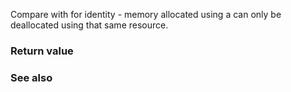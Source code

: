 {{cpp/experimental/pmr/synchronized_pool_resource/title|do_is_equal}}
{{cpp/experimental/lib extensions/pmr/synchronized_pool_resource/navbar}}
{{ddcl|since=libfund_ts|1=
virtual bool do_is_equal( const memory_resource&amp; other ) const noexcept;
}}

Compare {{c|*this}} with {{c|other}} for identity - memory allocated using a {{tt|synchronized_pool_resource}} can only be deallocated using that same resource.

===Return value===
{{c|1=this == dynamic_cast&lt;const synchronized_pool_resource*&gt;(&amp;other)}}

===See also===
{{dsc begin}}
{{dsc inc|cpp/experimental/memory_resource/dsc do_is_equal}}
{{dsc end}}